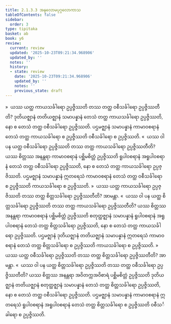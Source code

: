 ```yaml
---
title: 2.1.3.3 အနုလောမပုဂ္ဂလောကာသ
tableOfContents: false
sidebar:
  order: 3
type: tipitaka
basket: ab
book: y6
review:
  current: review
  updated: '2025-10-23T09:21:34.968906'
  updated_by: ''
  notes: ''
  history:
  - state: review
    date: '2025-10-23T09:21:34.968906'
    updated_by: ''
    notes: ''
    previous_state: draft
---
```



<ReviewStatus review={frontmatter.review} showDetails={true} />

<HypothesisAnnotation frontmatter={frontmatter} />

<DynamicBreadcrumb />

<Division number="42" book="y6" e="ch" v="34" p="12">

<Paragraph number="216" book="y6">
»  ယဿ ယတ္ထ ကာယသင်္ခါရော ဥပ္ပဇ္ဇိဿတိ တဿ တတ္ထ ဝစီသင်္ခါရော ဥပ္ပဇ္ဇိဿတီတိ?
</Paragraph>

<Paragraph number="217" book="y6">
ဒုတိယဇ္ဈာနံ တတိယဇ္ဈာနံ သမာပန္နာနံ တေသံ တတ္ထ ကာယသင်္ခါရော ဥပ္ပဇ္ဇိဿတိ, နော စ တေသံ တတ္ထ ဝစီသင်္ခါရော ဥပ္ပဇ္ဇိဿတိ. ပဌမဇ္ဈာနံ သမာပန္နာနံ ကာမာဝစရာနံ တေသံ တတ္ထ ကာယသင်္ခါရော စ ဥပ္ပဇ္ဇိဿတိ ဝစီသင်္ခါရော စ ဥပ္ပဇ္ဇိဿတိ.
</Paragraph>

<Paragraph number="218" book="y6">
«  ယဿ ဝါ ပန ယတ္ထ ဝစီသင်္ခါရော ဥပ္ပဇ္ဇိဿတိ တဿ တတ္ထ ကာယသင်္ခါရော ဥပ္ပဇ္ဇိဿတီတိ?
</Paragraph>

<Paragraph number="219" book="y6">
ယဿ စိတ္တဿ အနန္တရာ ကာမာဝစရာနံ ပစ္ဆိမစိတ္တံ ဥပ္ပဇ္ဇိဿတိ ရူပါဝစရာနံ အရူပါဝစရာနံ တေသံ တတ္ထ ဝစီသင်္ခါရော ဥပ္ပဇ္ဇိဿတိ, နော စ တေသံ တတ္ထ ကာယသင်္ခါရော ဥပ္ပဇ္ဇိဿတိ. ပဌမဇ္ဈာနံ သမာပန္နာနံ ဣတရေသံ ကာမာဝစရာနံ တေသံ တတ္ထ ဝစီသင်္ခါရော စ ဥပ္ပဇ္ဇိဿတိ ကာယသင်္ခါရော စ ဥပ္ပဇ္ဇိဿတိ.
</Paragraph>

<Paragraph number="220" book="y6">
»  ယဿ ယတ္ထ ကာယသင်္ခါရော ဥပ္ပဇ္ဇိဿတိ တဿ တတ္ထ စိတ္တသင်္ခါရော ဥပ္ပဇ္ဇိဿတီတိ? အာမန္တာ.
</Paragraph>

<Paragraph number="221" book="y6">
«  ယဿ ဝါ ပန ယတ္ထ စိတ္တသင်္ခါရော ဥပ္ပဇ္ဇိဿတိ တဿ တတ္ထ ကာယသင်္ခါရော ဥပ္ပဇ္ဇိဿတီတိ?
</Paragraph>

<Paragraph number="222" book="y6">
ယဿ စိတ္တဿ အနန္တရာ ကာမာဝစရာနံ ပစ္ဆိမစိတ္တံ ဥပ္ပဇ္ဇိဿတိ စတုတ္ထဇ္ဈာနံ သမာပန္နာနံ ရူပါဝစရာနံ အရူပါဝစရာနံ တေသံ တတ္ထ စိတ္တသင်္ခါရော ဥပ္ပဇ္ဇိဿတိ, နော စ တေသံ တတ္ထ ကာယသင်္ခါရော ဥပ္ပဇ္ဇိဿတိ. ပဌမဇ္ဈာနံ ဒုတိယဇ္ဈာနံ တတိယဇ္ဈာနံ သမာပန္နာနံ ဣတရေသံ ကာမာဝစရာနံ တေသံ တတ္ထ စိတ္တသင်္ခါရော စ ဥပ္ပဇ္ဇိဿတိ ကာယသင်္ခါရော စ ဥပ္ပဇ္ဇိဿတိ.
</Paragraph>

</Division>
<Division number="43" book="y6" e="ch" v="34" p="13">

<Paragraph number="223" book="y6">
»  ယဿ ယတ္ထ ဝစီသင်္ခါရော ဥပ္ပဇ္ဇိဿတိ တဿ တတ္ထ စိတ္တသင်္ခါရော ဥပ္ပဇ္ဇိဿတီတိ? အာမန္တာ.
</Paragraph>

<Paragraph number="224" book="y6">
«  ယဿ ဝါ ပန ယတ္ထ စိတ္တသင်္ခါရော ဥပ္ပဇ္ဇိဿတိ တဿ တတ္ထ ဝစီသင်္ခါရော ဥပ္ပဇ္ဇိဿတီတိ?
</Paragraph>

<Paragraph number="225" book="y6">
ယဿ စိတ္တဿ အနန္တရာ အဝိတက္ကအဝိစာရံ ပစ္ဆိမစိတ္တံ ဥပ္ပဇ္ဇိဿတိ ဒုတိယဇ္ဈာနံ တတိယဇ္ဈာနံ စတုတ္ထဇ္ဈာနံ သမာပန္နာနံ တေသံ တတ္ထ စိတ္တသင်္ခါရော ဥပ္ပဇ္ဇိဿတိ, နော စ တေသံ တတ္ထ ဝစီသင်္ခါရော ဥပ္ပဇ္ဇိဿတိ. ပဌမဇ္ဈာနံ သမာပန္နာနံ ကာမာဝစရာနံ ဣတရေသံ ရူပါဝစရာနံ အရူပါဝစရာနံ တေသံ တတ္ထ စိတ္တသင်္ခါရော စ ဥပ္ပဇ္ဇိဿတိ ဝစီသင်္ခါရော စ ဥပ္ပဇ္ဇိဿတိ.
</Paragraph>
</Division>
